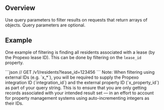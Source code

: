 ## Overview

Use query parameters to filter results on requests that return arrays of objects. Query parameters are optional.

## Example 

One example of filtering is finding all residents associated with a lease (by the Propexo lease ID). This can be done by filtering on the `lease_id` property.

<CodeBlock title="Example filter">
```json 
// GET /v1/residents?lease_id=123456
```
</CodeBlock>

<Callout intent="info">
Note: When filtering using external IDs (e.g. `x_*`), you will be required to supply the Propexo integration ID (`integration_id`) and the external property ID (`x_property_id`) as part of your query string. This is to ensure that you are only getting records associated with your intended result set — in an effort to account for property management systems using auto-incrementing integers as their IDs.
</Callout>